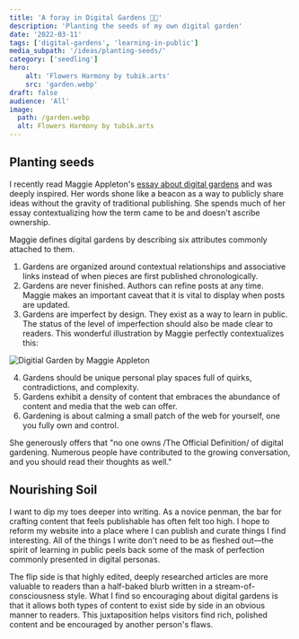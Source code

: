 ```yaml
---
title: 'A foray in Digital Gardens 👨‍🌾'
description: 'Planting the seeds of my own digital garden'
date: '2022-03-11'
tags: ['digital-gardens', 'learning-in-public']
media_subpath: '/ideas/planting-seeds/'
category: ['seedling']
hero:
    alt: 'Flowers Harmony by tubik.arts'
    src: 'garden.webp'
draft: false
audience: 'All'
image:
  path: /garden.webp
  alt: Flowers Harmony by tubik.arts
---
```


## Planting seeds

I recently read Maggie Appleton's [essay about digital gardens](https://maggieappleton.com/garden-history) and was deeply inspired. Her words shone like a beacon as a way to publicly share ideas without the gravity of traditional publishing. She spends much of her essay contextualizing how the term came to be and doesn't ascribe ownership.

Maggie defines digital gardens by describing six attributes commonly attached to them.

1. Gardens are organized around contextual relationships and associative links instead of when pieces are first published chronologically.
2. Gardens are never finished. Authors can refine posts at any time. Maggie makes an important caveat that it is vital to display when posts are updated.
3. Gardens are imperfect by design. They exist as a way to learn in public. The status of the level of imperfection should also be made clear to readers.
   This wonderful illustration by Maggie perfectly contextualizes this:

![Digitial Garden by Maggie Appleton](digital-garden.png)

4. Gardens should be unique personal play spaces full of quirks, contradictions, and complexity.
5. Gardens exhibit a density of content that embraces the abundance of content and media that the web can offer.
6. Gardening is about calming a small patch of the web for yourself, one you fully own and control.

She generously offers that "no one owns /The Official Definition/ of digital gardening. Numerous people have contributed to the growing conversation, and you should read their thoughts as well."

## Nourishing Soil

I want to dip my toes deeper into writing. As a novice penman, the bar for crafting content that feels publishable has often felt too high. I hope to reform my website into a place where I can publish and curate things I find interesting. All of the things I write don't need to be as fleshed out—the spirit of learning in public peels back some of the mask of perfection commonly presented in digital personas.

The flip side is that highly edited, deeply researched articles are more valuable to readers than a half-baked blurb written in a stream-of-consciousness style. What I find so encouraging about digital gardens is that it allows both types of content to exist side by side in an obvious manner to readers. This juxtaposition helps visitors find rich, polished content and be encouraged by another person's flaws.
